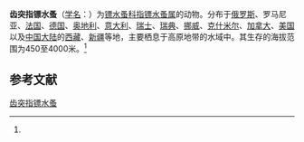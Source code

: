 {{Speciesbox
| name = 齿突指镖水蚤
| status = 
| status_system = 
| image = 
| genus = Acanthodiaptomus
| species = denticornis
| authority = (Wierzejski, 1888)<ref name='id12466'>{{cite web| url =http://www.bioinfo.cn/db05/BjdwSpecies.php?action=view&id=12466| title =齿突指镖水蚤| work =《中国动物物种编目数据库》| publisher =中国科学院微生物研究所| author =中国科学院动物研究所| accessdate =2009-04-28| deadurl =yes| archiveurl =https://web.archive.org/web/20160305024006/http://www.bioinfo.cn/db05/BjdwSpecies.php?action=view&id=12466| archivedate =2016年3月5日| df =}}</ref>
}}

'''齿突指镖水蚤'''（[[学名|学名]]：{{lang|la|''Acanthodiaptomus denticornis''}}）为[[镖水蚤科|镖水蚤科]][[指镖水蚤属|指镖水蚤属]]的动物。分布于[[俄罗斯|俄罗斯]]、罗马尼亚、[[法国|法国]]、[[德国|德国]]、[[奥地利|奥地利]]、[[意大利|意大利]]、[[瑞士|瑞士]]、[[瑞典|瑞典]]、[[挪威|挪威]]、[[克什米尔|克什米尔]]、[[加拿大|加拿大]]、[[美国|美国]]以及[[中国大陆|中国大陆]]的[[西藏|西藏]]、[[新疆|新疆]]等地，主要栖息于高原地带的水域中。其生存的海拔范围为450至4000米。<ref name='id12466'/>

== 参考文献 ==
{{reflist}}

{{Wikispecies|Acanthodiaptomus denticornis}}
{{Taxonbar|from=Q6552454}}

[[Category:指镖水蚤属|齿突指镖水蚤]]


{{节肢动物小作品}}